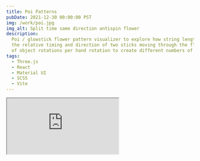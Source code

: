 ```yaml
---
title: Poi Patterns
pubDate: 2021-12-30 00:00:00 PST
img: /work/poi.jpg
img_alt: Split time same direction antispin flower
description:
  Poi / glowstick flower pattern visualizer to explore how string length affects the flower shape,
  the relative timing and direction of two sticks moving through the flower shapes, and the number
  of object rotations per hand rotation to create different numbers of in-spin and anti-spin petals.
tags:
  - Three.js
  - React
  - Material UI
  - SCSS
  - Vite
---
```


<Iframe src="https://flowarts.xyz" ratio="4x3" />

For each stick, a rectangle is extruded along a curve created with a parametric equation:

```js
x = cos(time * handTurns) * armLength + cos(time * poiTurns) * poiLength * (startOut ? 1 : -1);
y = sin(time * handTurns) * armLength + sin(time * poiTurns) * poiLength * (startOut ? 1 : -1);
```

Where `time` is the angle in radians between `0` and `2π`

<YouTube id="zQPcupoacjM" />
